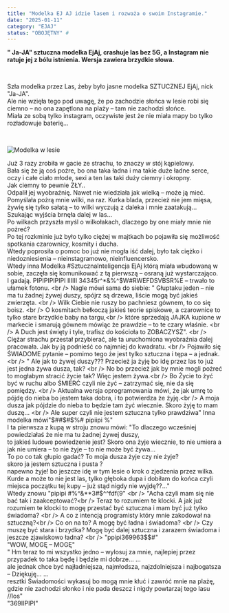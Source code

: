 ```yaml
---
title: "Modelka EJ AJ idzie lasem i rozważa o swoim Instagramie."
date: "2025-01-11"
category: "EJAJ"
status: "OBOJĘTNY" #
---
```

<p className="leadin-paragraph">
<strong>" Ja-JA" sztuczna modelka EjAj, crashuje las bez 5G, a Instagram nie ratuje jej z bólu istnienia. Wersja zawiera brzydkie słowa.</strong>
</p>
<p>&nbsp;</p>
Szła modelka przez Las, żeby było jasne modelka SZTUCZNEJ EjAj, nick "Ja-JA". <br />
Ale nie wzięła tego pod uwagę, że po zachodzie słońca w lesie robi się ciemno – no ona zapętlona na plaży – tam nie zachodzi słońce. <br />
Miała ze sobą tylko instagram, oczywiste jest że nie miała mapy bo tylko rozładowuje baterię… <br />
<p>&nbsp;</p>

![Modelka w lesie ](/images/modelka.jpg)

Już 3 razy zrobiła w gacie ze strachu, to znaczy w stój kąpielowy. <br />
Bała się że ją coś pożre, bo ona taka ładna i ma takie duże ładne serce, oczy i całe ciało młode, sexi a ten las taki duży ciemny i okropny. <br />
Jak ciemny to pewnie ZŁY.. <br />
<HolographicQuote>Odpalił jej wyobraźnię. Nawet nie wiedziała jak wielką – może ją mieć.<br />
 Pomyślała pożrą mnie wilki, na raz. Kurka blada, przecież nie jem mięsa, <br />
żywię się tylko sałatą – to wilki wyczują z daleka i mnie zaatakują… </HolographicQuote>  
Szukając wyjścia brnęła dalej w las… <br />
Po wilkach przyszła myśl o wilkołakach, dlaczego by one miały mnie nie pożreć? <br />
Po tej rozkminie już było tylko ciężej w majtkach bo pojawiła się możliwość spotkania czarownicy, kosmity i ducha. <br />
 Wtedy poprosiła o pomoc bo już nie mogła iść dalej, było tak ciężko i niedozniesienia – nieinstagramowo, nieinfluencersko. <br />
Wtedy inna Modelka #SztucznaInteligencja EjAj którą miała wbudowaną w sobie, zaczęła się komunikować z tą pierwszą – osraną już wystarczająco. <br />
 I gadają. PIPIPIPIPIPI IIIIII 34345r^*&%^$W#RWEFDSVBSR%E – trwało to ułamek fotonu. <br />
Nagle mówi sama do siebie: " Głuptaku jeden – nie ma tu żadnej żywej duszy, spójrz są drzewa, liście mogą być jakieś zwierzęta. <br />
Wilk Ciebie nie ruszy bo pachniesz gównem, to co się boisz. <br />
O kosmitach bełkoczą jakieś teorie spiskowe, a czarownice to tylko stare brzydkie baby na targu,<br /> 
które sprzedają JAJKA kupione w markecie i smarują gównem mówiąc że prawdzie – to te czary właśnie. <br />
A Duch jest święty i tyle, trafisz do kościoła to ZOBACZYSZ". <br />
Ciężar strachu przestał przybierać, ale ta uruchomiona wyobraźnia dalej pracowała. Jak by ją podnieść co najmniej do kwadratu. <br />
Pojawiło się ŚWIADOME pytanie – pomimo tego że jest tylko sztuczna i tępa – a jednak.<br /> 
" Ale jak to żywej duszy??? Przecież ja żyję bo idę przez las to już jest jedna żywa dusza, tak? <br />
No bo przecież jak by mnie mogli pożreć to mogłabym stracić życie tak? Więc jestem żywa.<br />
 Bo Życie to żyć być w ruchu albo ŚMIERĆ czyli nie żyć – zatrzymać się, nie da się pomiędzy. <br />
Aktualna wersja oprogramowania mówi, że jak umrę to pójdę do nieba bo jestem taka dobra, i to potwierdza że żyję.<br />
A moja dusza jak pójdzie do nieba to będzie tam żyć wiecznie. Skoro żyję to mam duszę… <br />
Ale super czyli nie jestem sztuczna tylko prawdziwa" Inna modelka mówi"$##$#$%# pipiipi %" <br />
I ta pierwsza z kupą w stroju znowu mówi: "To dlaczego wcześniej powiedziałaś że nie ma tu żadnej żywej duszy, <br />
to jakieś ludowe powiedzenie jest? Skoro ona żyje wiecznie, to nie umiera a jak nie umiera – to nie żyje – to nie może być żywa… <br />
To po co tak głupio gadać? To moja dusza żyje czy nie żyje?<br />
 skoro ja jestem sztuczna i pusta ? <br />
 napewno żyje! bo jeszcze idę w tym lesie o krok o zjedzenia przez wilka. <br />
Kurde a może to nie jest las, tylko głęboka dupa i dobiłam do końca czyli miejsca początku tej kupy – już stąd nigdy nie wyjdę??..." <br />
Wtedy znowu "pipipi #$%#$%^&**3#$^^fdf(9" <br />
"Acha czyli mam się nie bać tak i zaakceptować?<br />
Teraz to rozumiem te klocki. A jak już rozumiem te klocki to mogę przestać być sztuczna i mam być już tylko świadoma? <br />
A co z intencją programisty który mnie zakodował na sztuczną?<br />
 Co on na to? A mogę być ładna i świadoma? <br />
 Czy muszę być stara i brzydka? Mogę być dalej sztuczna i zarazem świadoma i jeszcze zjawiskowo ładna? <br />
"ppipi369963$$#" <br />
"WOW, MOGĘ – MOGĘ" <br />
" Hm teraz to mi wszystko jedno – wylosuj za mnie, najlepiej przez przypadek to taka będę i będzie mi dobrze… … <br />
ale jednak chce być najładniejsza, najmłodsza, najzdolniejsza i najbogatsza <br />
– Dziękuję… …<br />
resztki Świadomości wykasuj bo mogą mnie kłuć i zawróć mnie na plażę, <br />
gdzie nie zachodzi słonko i nie pada deszcz i nigdy powtarzaj tego lasu //los" <br />
"369IIPIPI" <br />



